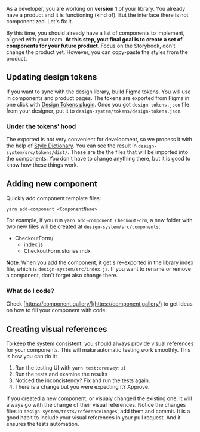 



As a developer, you are working on **version 1** of your library. You
already have a product and it is functioning (kind of). But the interface
there is not componentized. Let's fix it.

By this time, you should already have a list of components to implement, aligned with
your team.
**At this step, yout final goal is to create a set of components for your
future product**. Focus on the Storybook, don't change the product yet.
However, you can copy-paste the styles from the product.


## Updating design tokens

If you want to sync with the design library, build Figma tokens.
You will use in components and product pages.
The tokens are exported from Figma in one click with
[Design Tokens plugin](https://github.com/lukasoppermann/design-tokens). Once
you got `design-tokens.json` file from your designer, put it to
`design-system/tokens/design-tokens.json`.

### Under the tokens' hood

The exported is not very convenient for development, so we process
it with the help of [Style Dictionary](https://amzn.github.io/style-dictionary/).
You can see the result in `design-system/src/tokens/dist/`. These are the
the files that will be imported into the components. You don't have to change
anything there, but it is good to know how
these things work.


## Adding new component

Quickly add component template files:

```
yarn add-component <ComponentName>
```

For example, if you run `yarn add-component CheckoutForm`, a new folder with two new files will be created at `design-system/src/components`:

- CheckoutForm/
  - index.js
  - CheckoutForm.stories.mdx

**Note**. When you add the component, it get's re-exported in the library index file,
which is `design-system/src/index.js`. If you want to rename or remove a component,
don't forget also change there.

### What do I code?
Check [https://component.gallery/](https://component.gallery/) to get ideas on how to fill your
component with code.

## Creating visual references

To keep the system consistent, you should always provide visual references for your
components. This will make automatic testing work smoothly. This is how
you can do it:

1. Run the testing UI with `yarn test:creevey:ui`
2. Run the tests and examine the results
  1. Noticed the inconcistency? Fix and run the tests again.
  2. There is a change but you were expecting it? Approve.

If you created a new component, or visualy changed the existing one, it
will always go with the change of their visual references. Notice the changes
files in `design-system/tests/referenceImages`, add them and commit. It is
a good habit to include your visual references in your pull request. And it
ensures the tests automation.